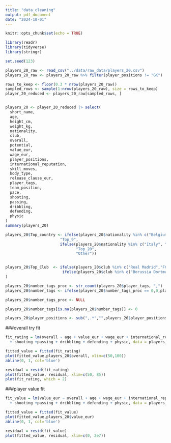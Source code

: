 ```yaml
---
title: "data_cleaning"
output: pdf_document
date: "2024-10-01"
---
```


```r
knitr::opts_chunk$set(echo = TRUE)
```

```R
library(readr)
library(tidyverse)
library(stringr)
```

```R
set.seed(123)

players_20_raw <- read_csv("../data/raw_data/players_20.csv")
players_20_raw <- players_20_raw %>% filter(player_positions != "GK")

rows_to_keep <- floor(0.3 * nrow(players_20_raw))
sampled_rows <- sample(1:nrow(players_20_raw), size = rows_to_keep)
player_20_reduced <- players_20_raw[sampled_rows, ]


players_20 <- player_20_reduced |> select(
  short_name,
  age,
  height_cm,
  weight_kg, 
  nationality,
  club,
  overall,
  potential,
  value_eur,
  wage_eur,
  player_positions,
  international_reputation,
  skill_moves,
  body_type,
  release_clause_eur,
  player_tags,
  team_position,
  pace,
  shooting,
  passing,
  dribbling,
  defending,
  physic
)
summary(players_20)

```


```R
players_20$Top_country <- ifelse(players_20$nationality %in% c("Belgium", "France", "Brazil","England","Portugal","Spain","Argentina","Uruguay","Mexico"), 
                        "Top_9", 
                        ifelse(players_20$nationality %in% c("Italy", "Croatia","Denmark","Germany","Netherlands","Colombia","Switzerland","Chile","Wales","Poland","Senegal","Sweden"), 
                               "Top_20", 
                               "Other"))


players_20$Top_Club  <- ifelse(players_20$club %in% c("Real Madrid","FC Barcelona","Bayern Munich","Atlético Madrid","Juventus","Manchester City","Paris Saint-Germain","Liverpool","Sevilla FC","Arsenal"),"Top_10",
                         ifelse(players_20$club %in% c("Borussia Dortmund","Manchester United","Chelsea FC","FC Porto","Tottenham Hotspur","AS Roma","Napoli","Benfica","Shakhtar Donetsk","Zenit St. Petersburg"),"Top_20","other")
)

```


```R

players_20$number_tags_proc <- str_count(players_20$player_tags, ",")
players_20$number_tags <- ifelse(players_20$number_tags_proc == 0,0,players_20$number_tags_proc + 1)

players_20$number_tags_proc <- NULL

players_20$number_tags[is.na(players_20$number_tags)] <- 0

```

```R
players_20$player_positions <- sub(",.*","",players_20$player_positions)
```

###overall try fit
```R
fit_rating = lm(overall ~ age + value_eur + wage_eur + international_reputation +pace
  + shooting +passing + dribbling + defending + physic, data = players_20)

```

```R
fitted_value = fitted(fit_rating)
plot(fitted_value,players_20$overall, xlim=c(50,100))
abline(0, 1, col='blue')
```

```R
residual = resid(fit_rating)
plot(fitted_value, residual, xlim=c(50, 85))
plot(fit_rating, which = 2)
```

###player value fit
```R
fit_value = lm(value_eur ~ overall + age + wage_eur + international_reputation +pace
  + shooting +passing + dribbling + defending + physic, data = players_20)

fitted_value = fitted(fit_value)
plot(fitted_value,players_20$value_eur)
abline(0, 1, col='blue')
```

```R
residual = resid(fit_value)
plot(fitted_value, residual, xlim=c(0, 2e7))
```